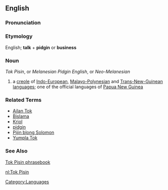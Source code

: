 {{wikipedia}}

==English==

===Pronunciation===
{{substub}}

===Etymology===
English; '''talk''' + '''pidgin''' or '''business'''

===Noun===
''Tok Pisin'', or ''Melanesian Pidgin English'', or ''Neo-Melanesian''

# a [[creole]] of [[Indo-European]], [[Malayo-Polynesian]] and [[Trans-New-Guinean]] [[language]]s; one of the official languages of [[Papua New Guinea]]

===Related Terms===
* [[Ailan Tok]]
* [[Bislama]]
* [[Kriol]]
* [[pidgin]]
* [[Pijin blong Solomon]]
* [[Yumpla Tok]]

===See Also===
[http://wikitravel.org/en/Tok_Pisin_phrasebook Tok Pisin phrasebook]

[[Category:Languages]]

[[nl:Tok Pisin]]